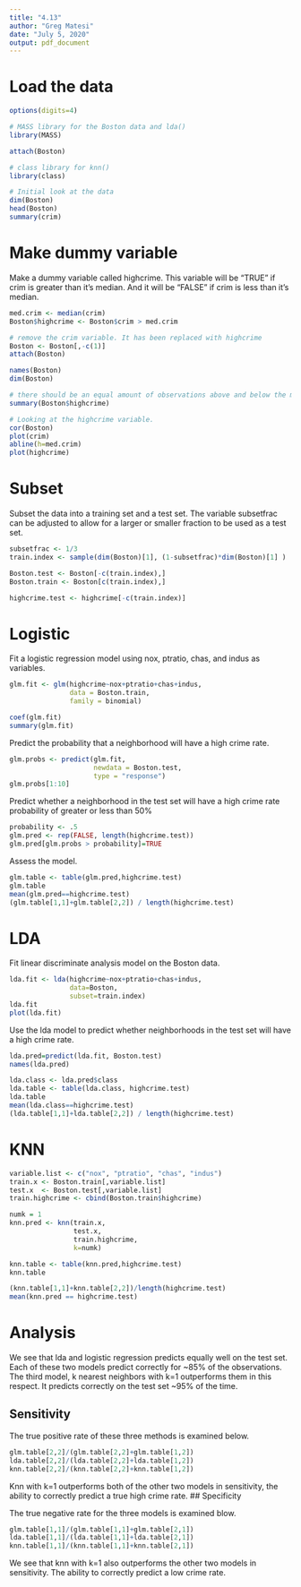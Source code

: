 ```yaml
---
title: "4.13"
author: "Greg Matesi"
date: "July 5, 2020"
output: pdf_document
---
```


# Load the data
```r
options(digits=4)

# MASS library for the Boston data and lda()
library(MASS)

attach(Boston)

# class library for knn()
library(class)

# Initial look at the data
dim(Boston)
head(Boston)
summary(crim)
```

# Make dummy variable

Make a dummy variable called highcrime. This variable will be "TRUE" if crim is greater than it's median. And it will be "FALSE" if crim is less than it's median.

```r
med.crim <- median(crim)
Boston$highcrime <- Boston$crim > med.crim

# remove the crim variable. It has been replaced with highcrime
Boston <- Boston[,-c(1)]
attach(Boston)

names(Boston)
dim(Boston)

# there should be an equal amount of observations above and below the mean
summary(Boston$highcrime)
```

```r
# Looking at the highcrime variable.
cor(Boston)
plot(crim)
abline(h=med.crim)
plot(highcrime)
```

# Subset

Subset the data into a training set and a test set. The variable subsetfrac can be adjusted to allow for a larger or smaller fraction to be used as a test set.

```r
subsetfrac <- 1/3
train.index <- sample(dim(Boston)[1], (1-subsetfrac)*dim(Boston)[1] )

Boston.test <- Boston[-c(train.index),]
Boston.train <- Boston[c(train.index),]

highcrime.test <- highcrime[-c(train.index)]

```





# Logistic

Fit a logistic regression model using nox, ptratio, chas, and indus as variables.
```r
glm.fit <- glm(highcrime~nox+ptratio+chas+indus,
               data = Boston.train,
               family = binomial)

coef(glm.fit)
summary(glm.fit)
```

Predict the probability that a neighborhood will have a high crime rate.
```r
glm.probs <- predict(glm.fit,
                     newdata = Boston.test,
                     type = "response")
glm.probs[1:10]
```

Predict whether a neighborhood in the test set will have a high crime rate probability of greater or less than 50%
```r
probability <- .5
glm.pred <- rep(FALSE, length(highcrime.test))
glm.pred[glm.probs > probability]=TRUE
```

Assess the model.
```r
glm.table <- table(glm.pred,highcrime.test)
glm.table
mean(glm.pred==highcrime.test)
(glm.table[1,1]+glm.table[2,2]) / length(highcrime.test)
```




# LDA

Fit linear discriminate analysis model on the Boston data.
```r
lda.fit <- lda(highcrime~nox+ptratio+chas+indus, 
               data=Boston, 
               subset=train.index)
lda.fit
plot(lda.fit)
```

Use the lda model to predict whether neighborhoods in the test set will have a high crime rate.
```r
lda.pred=predict(lda.fit, Boston.test)
names(lda.pred)
```

```r
lda.class <- lda.pred$class
lda.table <- table(lda.class, highcrime.test)
lda.table
mean(lda.class==highcrime.test)
(lda.table[1,1]+lda.table[2,2]) / length(highcrime.test)

```





# KNN

```r
variable.list <- c("nox", "ptratio", "chas", "indus")
train.x <- Boston.train[,variable.list]
test.x  <- Boston.test[,variable.list]
train.highcrime <- cbind(Boston.train$highcrime)
```

```r
numk = 1
knn.pred <- knn(train.x, 
                test.x,
                train.highcrime,
                k=numk)

knn.table <- table(knn.pred,highcrime.test)
knn.table

(knn.table[1,1]+knn.table[2,2])/length(highcrime.test)
mean(knn.pred == highcrime.test)
```

# Analysis

We see that lda and logistic regression predicts equally well on the test set. Each of these two models predict correctly for ~85% of the observations. The third model, k nearest neighbors with k=1 outperforms them in this respect. It predicts correctly on the test set ~95% of the time.

## Sensitivity

The true positive rate of these three methods is examined below.

```r
glm.table[2,2]/(glm.table[2,2]+glm.table[1,2])
lda.table[2,2]/(lda.table[2,2]+lda.table[1,2])
knn.table[2,2]/(knn.table[2,2]+knn.table[1,2])
```

Knn with k=1 outperforms both of the other two models in sensitivity, the ability to correctly predict a true high crime rate.
## Specificity

The true negative rate for the three models is examined blow.
```r
glm.table[1,1]/(glm.table[1,1]+glm.table[2,1])
lda.table[1,1]/(lda.table[1,1]+lda.table[2,1])
knn.table[1,1]/(knn.table[1,1]+knn.table[2,1])
```

We see that knn with k=1 also outperforms the other two models in sensitivity. The ability to correctly predict a low crime rate.
